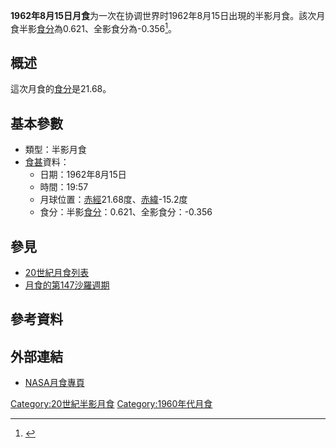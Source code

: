 {{Notability|time=2022-05-10T08:22:42+00:00}}
{{Infobox lunar eclipse
| date        = 1962年8月15日
| time        = 19:57
| nature     = 半影月食
| saros       = 147
| gamma           = -1.221
| magnitude      = 半影食分：0.621<br/>全影食分：-0.356
| par_duration   = 
| tot_duration    = 
| chart               = Lunar eclipse chart close-1962Aug15.png
}}
'''1962年8月15日月食'''为一次在协调世界时1962年8月15日出現的半影月食。該次月食半影[[食分|食分]]為0.621、全影食分為-0.356<ref name="nasa_catalog_list">{{cite web|url=http://eclipse.gsfc.nasa.gov/LEcat/LE1901-2000.html|title=Lunar Eclipses: 1901 to 2000|language=en|publisher=[[NASA|NASA]]|archiveurl=https://web.archive.org/web/20080331031357/http://eclipse.gsfc.nasa.gov/LEcat/LE1901-2000.html|archivedate=2008-03-31|deadurl=yes|accessdate=2016-09-10}}</ref>。

== 概述 ==
這次月食的[[食分|食分]]是21.68。

== 基本參數 ==
{{NoteUTC}}
* 類型：半影月食
*[[食甚|食甚]]資料：
** 日期：1962年8月15日
** 時間：19:57
** 月球位置：[[赤經|赤經]]21.68度、[[赤緯|赤緯]]-15.2度
** 食分：半影[[食分|食分]]：0.621、全影食分：-0.356


== 參見 ==
{{portal box|天文學}}
* [[20世紀月食列表|20世紀月食列表]]
* [[月食的第147沙羅週期|月食的第147沙羅週期]]

== 參考資料 ==
{{reflist}}

== 外部連結 ==
* [http://eclipse.gsfc.nasa.gov/lunar.html NASA月食專頁]{{Wayback|url=http://eclipse.gsfc.nasa.gov/lunar.html |date=20181231235927 }}{{en icon}}
{{Lunar-eclipse-stub}}
{{月食}}

[[Category:20世紀半影月食|Category:20世紀半影月食]]
[[Category:1960年代月食|Category:1960年代月食]]